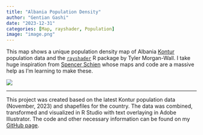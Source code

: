 ```yaml
---
title: "Albania Population Density"
author: "Gentian Gashi"
date: "2023-12-31"
categories: [Map, rayshader, Population]
image: "image.png"
---
```


This map shows a unique population density map of Albania [Kontur](https://www.kontur.io/geospatial-datasets-catalog/) population data and the [`rayshader`](https://www.rayshader.com/) R package by Tyler Morgan-Wall. I take huge inspiration from [Spencer Schien](https://github.com/Pecners) whose maps and code are a massive help as I'm learning to make these.

![](image.png)

------------------------------------------------------------------------

This project was created based on the latest Kontur population data (November, 2023) and shapefiles for the country. The data was combined, transformed and visualized in R Studio with text overlaying in Adobe Illustrator. The code and other necessary information can be found on my [GitHub page](https://github.com/gentiang/population_density).
